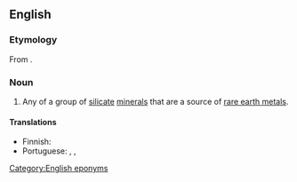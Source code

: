 ==English==
{{wikipedia}}

===Etymology===
From {{w|Thomas Allan}} {{suffix|en||ite}}.

===Noun===
{{en-noun}}

# {{lb|en|mineral}} Any of a group of [[silicate]] [[mineral]]s that are a source of [[rare earth metal]]s.

====Translations====
{{trans-top|any of a group of silicate minerals that are a source of rare earth metals}}
* Finnish: {{t|fi|allaniitti}}
* Portuguese: {{t|pt|alanita|f}}, {{t|pt|allanita|f}}, {{t|pt|alanite|f}}
{{trans-mid}}
{{trans-bottom}}

[[Category:English eponyms]]
